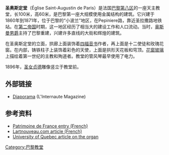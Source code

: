 {{Infobox church
| name                   =聖奧斯定堂
| fullname               = 
| other name             = 
| native_name            = 
| native_name_lang       = French
| image                  = Eglise Saint Augustin de Paris.jpg
| imagesize              = 330px
| imagelink              = 
| imagealt               = 
| landscape              = 
| caption                = 
| pushpin map            = 
| pushpin label position = 
| pushpin map alt        = 
| pushpin mapsize        = 
| relief                 = 
| map caption            = 
| osgraw                 = <!--  TEXT --> 
| osgridref              = <!-- {{gbmappingsmall| TEXT}} --> 
| location               = [[巴黎|巴黎]]第八區
| country                = {{FRA}}[[巴黎|巴黎]]
 
| denomination           =[[天主教|天主教]]
| previous denomination  = 
| churchmanship          = 
| membership             = 
| attendance             = 
| website                = {{URL|http://www.saintaugustin.net|saintaugustin.net}}
 
| former name            = 
| bull date              = 
| founded date           = <!-- {{start date|YYYY|MM|DD|df=y}} - but see note below -->
| founder                = 
| dedication             = 
| dedicated date         = 
| consecrated date       = 
| cult                   = 
| relics                 = 
| events                 = 
| past bishop            = 
| people                 = 
 
| status                 = [[教區教堂|教區教堂]]
| functional status      = 使用中
| heritage designation   = [[File:Logo_monument_historique_-_rouge_ombré,_encadré.svg|15px]] ''Monument Historique'' PA00088813<ref name=merimee>{{Base Mérimée|PA00088813|Eglise Saint-Augustin}}</ref>
| designated date        = 1993年
| architect              = 維克多·巴爾塔（Victor Baltard）
| architectural type     = 
| style                  = [[折衷主義|折衷主義]]; 羅馬-拜占庭風格
| years built            = 
| groundbreaking         = 1860年
| completed date         = 1868年
| construction cost      = 
| closed date            = 
| demolished date        = 
 
| capacity               = 
| length                 = {{convert|300|ft|m|order=flip|abbr=on}} 
| width                  = {{convert|240|ft|m|order=flip|abbr=on}}
| width nave             = <!-- {{convert| }} --> 
| height                 = <!-- {{convert| }} --> 
| diameter               = <!-- {{convert| }} --> 
| other dimensions       = 
| floor count            = 
| floor area             = <!-- {{convert| }} --> 
| dome quantity          = 
| dome height outer      = {{convert|200|ft|m|order=flip|abbr=on}}
| dome height inner      = <!-- {{convert| }} --> 
| dome dia outer         = <!-- {{convert| }} --> 
| dome dia inner         = <!-- {{convert| }} --> 
| spire quantity         = 
| spire height           = <!-- {{convert| }} --> 
| materials              = 
| bells                  = 
| bells hung             = 
| bell weight            = <!-- {{long ton|0| }} --> 
 
| parish                 = 
| deanery                = 
| archdeaconry           = 
| episcopalarea          = 
| archdiocese            = 巴黎
| metropolis             = 
| diocese                = 
| province               = 
| presbytery             = 
| synod                  = 
| circuit                = 
| district               = 
| division               = 
| subdivision            = 
 
| archbishop             = 
| bishop                 = 
| abbot                  = 
| prior                  = 
| subprior               = 
| vicar                  = 
| exarch                 = 
| provost-rector         = 
| provost                = 
| viceprovost            = 
| rector                 = 
| dean                   = 
| subdean                = 
| archpriest             = 
| precentor              = 
| succentor              = 
| chancellor             = 
| canonchancellor        = 
| canon                  = 
| canonpastor            = 
| canonmissioner         = 
| canontreasurer         = 
| prebendary             = 
| priestincharge         = 
| priest                 = 
| asstpriest             = 
| honpriest              = 
| curate                 = 
| asstcurate             = 
| minister               = 
| assistant              = 
| seniorpastor           = 
| pastor                 = 
| chaplain               = 
| archdeacon             = 
| deacon                 = 
| deaconness             = 
 
| reader                 = 
| student intern         = 
| organistdom            = 
| director               = 
| elder                  = 
| organist               = 
| organscholar           = 
| chapterclerk           = 
| laychapter             = 
| warden                 = 
| verger                 = 
| businessmgr            = 
| liturgycoord           = 
| reledu                 = 
| rcia                   = 
| youthmin               = 
| flowerguild            = 
| musicgroup             = 
| parishadmin            = 
| serversguild           = 
 
| logo                   = 
| logosize               = 
| logolink               = 
| logoalt                =

| embedded               = 
}}
'''圣奥斯定堂'''（Église Saint-Augustin de Paris）是法国[[巴黎|巴黎]][[巴黎第八区|第八区]]的一座天主教堂，长100米，高60米，是巴黎第一座大规模使用金属结构的建筑。它兴建于1860年到1871年，位于巴黎的“小波兰”地区，在Pepiniere路，靠近圣拉撒路地铁站。在[[法蘭西第二帝國|第二帝国]]时期，这一地区经历了相当大的建设工作和人口流动。当时，[[奥斯曼男爵|奥斯曼男爵]]主持了巴黎重建，兴建许多直线的大街和辉煌的建筑。

在圣奥斯定堂的立面，拱廊上面装饰着[[四福音书|四福音书]]作者，再上面是十二使徒和玫瑰花窗。在内部，铸铁柱子上装饰着彩色的天使，上面是拱形天花板和穹顶。[[花窗玻璃|花窗玻璃]]上描绘着第一世纪的主教和殉道者。教堂的管风琴最早使用了电力。

1896年，[[圣女贞德|圣女贞德]]雕像竖立于教堂前。

== 外部链接 ==
* [http://www.linternaute.com/paris/magazine/diaporama/06/eglises/saint-augustin/saint-augustin1.shtml Diaporama] {{Wayback|url=http://www.linternaute.com/paris/magazine/diaporama/06/eglises/saint-augustin/saint-augustin1.shtml |date=20190603182356 }} (L'Internaute Magazine)

== 参考资料 ==
{{Commonscat|Église Saint-Augustin de Paris|Église Saint-Augustin de Paris}}
* [https://web.archive.org/web/20071114090944/http://www.patrimoine-de-france.org/oeuvres/richesses-43-13443-94580-M165657-231426.html Patrimoine de France entry (French)]
* [http://paris1900.lartnouveau.com/paris08/l_eglise_st_augustin.htm Lartnouveau.com article (French)] {{Wayback|url=http://paris1900.lartnouveau.com/paris08/l_eglise_st_augustin.htm |date=20201002200237 }}
* [http://www.uquebec.ca/musique/orgues/france/saugustinp.html University of Quebec article on the organ] {{Wayback|url=http://www.uquebec.ca/musique/orgues/france/saugustinp.html |date=20121224031702 }}

{{巴黎名胜}}

[[Category:巴黎教堂|Category:巴黎教堂]]
